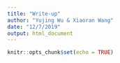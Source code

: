 ```yaml
---
title: "Write-up"
author: "Yujing Wu & Xiaoran Wang"
date: "12/7/2019"
output: html_document
---
```


```r
knitr::opts_chunk$set(echo = TRUE)
```

